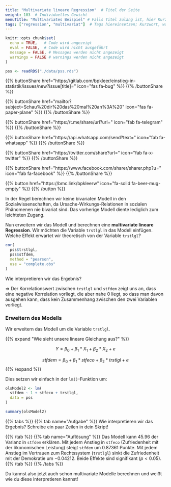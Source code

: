 ```yaml
---
title: "Multivariate lineare Regression"  # Titel der Seite
weight: 103  # Individuelles Gewicht 
menuTitle: "Multivariates Beispiel" # Falls Titel zulang ist, hier Kurztitel
tags: ["regression", "multivariat"]  # Tags hiereinsetzen; Kurzwort, was auf der Seite passsiert
---
```

```r
knitr::opts_chunk$set(
  echo = TRUE,   # Code wird angezeigt
  eval = FALSE,  # Code wird nicht ausgeführt
  message = FALSE, # Messages werden nicht angezeigt
  warnings = FALSE # warnings werden nicht angezeigt
)

pss <- readRDS("./data/pss.rds")
```

{{% buttonShare href=\"https\:\/\/gitlab.com\/bpkleer\/einstieg-in-statistik\/issues\/new?issue[title]=\" icon=\"fas fa-bug\" %}} {{% /buttonShare %}}  

{{% buttonShare href=\"mailto\:?subject=Schau\%20dir\%20das\%20mal\%20an\%3A\%20\" icon=\"fas fa-paper-plane\" %}} {{% /buttonShare %}}

{{% buttonShare href=\"https\:\/\/t.me\/share\/url?url=\" icon=\"fab fa-telegram\" %}} {{% /buttonShare %}}

{{% buttonShare href=\"https\:\/\/api.whatsapp.com\/send?text=\" icon=\"fab fa-whatsapp\" %}} {{% /buttonShare %}}

{{% buttonShare href=\"https\:\/\/twitter.com\/share?url=\" icon=\"fab fa-x-twitter\" %}} {{% /buttonShare %}}

{{% buttonShare href=\"https\:\/\/www.facebook.com\/sharer\/sharer.php?u=\" icon=\"fab fa-facebook\" %}} {{% /buttonShare %}}

{{% button href=\"https\:\/\/bmc.link\/bpkleerw\" icon=\"fa-solid fa-beer-mug-empty\" %}} {{% /button %}}

In der Regel berechnen wir keine bivariaten Modell in den Sozialwissenschaften, da Ursache-Wirkungs-Relationen in sozialen Phänomenen nie bivariat sind. Das vorherige Modell diente lediglich zum leichteten Zugang. 

Nun erweitern wir das Modell und berechnen eine **multivariate lineare Regression**. Wir möchten die Variable `trstlgl` in das Modell einfügen. Welche Effekt erwartet wir theoretisch von der Variable `trstlgl`?
```r
cor(
  pss$trstlgl, 
  pss$stfdem,
  method = "pearson", 
  use = "complete.obs"
)
```

Wie interpretieren wir das Ergebnis?  

$\Rightarrow$ Der Korrelationswert zwischen `trstlgl` und `stfdem` zeigt uns an, dass eine negative Korrelation vorliegt, die aber nahe $0$ liegt, so dass man davon ausgehen kann, dass kein Zusammenhang zwischen den zwei Variablen vorliegt.

### Erweitern des Modells 
Wir erweitern das Modell um die Variable `trstlgl`. 

{{% expand \"Wie sieht unsere lineare Gleichung aus?\" %}}

$$Y = \beta_0 + \beta_1*X_1 + \beta_2*X_2 + e$$

$$stfdem = \beta_0 + \beta_1*stfeco + \beta_2*trstlgl + e$$
{{% /expand %}}

Dies setzen wir einfach in der `lm()`-Funktion um:
```r
olsModel2 <- lm(
  stfdem ~ 1 + stfeco + trstlgl,   
  data = pss
)            

summary(olsModel2)
```

{{% tabs %}}
{{% tab name=\"Aufgabe\" %}}
Wie interpretieren wir das Ergebnis? Schreibe ein paar Zeilen in dein Skript!

{{% /tab %}}
{{% tab name=\"Auflösung\" %}}
Das Modell kann $45.96 %$ der Varianz in `stfdem` erklären. Mit jedem Anstieg in `stfeco` (Zufriedenheit mit der ökonomischen Leistung) steigt `stfdem` um $0.87361$ Punkte. Mit jedem Anstieg im Vertrauen zum Rechtssystem (`trstlgl`) sinkt die Zufriedenheit mit der Demokratie um $-0.04212$. Beide Effekte sind signifikant ($p<0.05$).
{{% /tab %}}
{{% /tabs %}}

Du kannst also jetzt auch schon multivariate Modelle berechnen und weißt wie du diese interpretieren kannst!